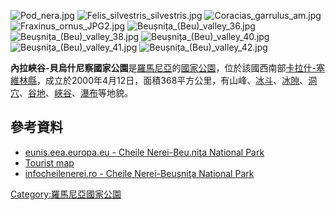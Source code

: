 {{Coord|44.925|N|21.802|E|display=title}}

[[Image:Pod_nera.jpg|right]]
[[Image:Felis_silvestris_silvestris.jpg|right]]
[[Image:Coracias_garrulus_am.jpg|right]]
[[Image:Fraxinus_ornus_JPG2.jpg|right]]
[[Image:Beușnița_(Beu)_valley_36.jpg|right]]
[[Image:Beușnița_(Beu)_valley_38.jpg|right]]
[[Image:Beușnița_(Beu)_valley_40.jpg|right]]
[[Image:Beușnița_(Beu)_valley_41.jpg|right]]
[[Image:Beușnița_(Beu)_valley_42.jpg|right]]

'''內拉峽谷-貝烏什尼察國家公園'''是[[羅馬尼亞|羅馬尼亞]]的[[國家公園|國家公園]]，位於該國西南部[[卡拉什-塞維林縣|卡拉什-塞維林縣]]，成立於2000年4月12日，面積368平方公里，有山峰、[[冰斗|冰斗]]、[[冰隙|冰隙]]、[[洞穴|洞穴]]、[[谷地|谷地]]、[[峽谷|峽谷]]、[[瀑布|瀑布]]等地貌。

==參考資料==
* [http://www.eunis.eea.europa.eu/sites/196494 eunis.eea.europa.eu - Cheile Nerei-Beu.niţa National Park]
* [https://drive.google.com/open?id=1x-F24VZ2puCbJ_Eb_POL5hlTt3Tfi-Jm Tourist map]
* [https://web.archive.org/web/20131212053834/http://en.infocheilenerei.ro/ infocheilenerei.ro - Cheile Nerei-Beuşniţa National Park]

{{Romania-geo-stub}}
[[Category:羅馬尼亞國家公園|Category:羅馬尼亞國家公園]]